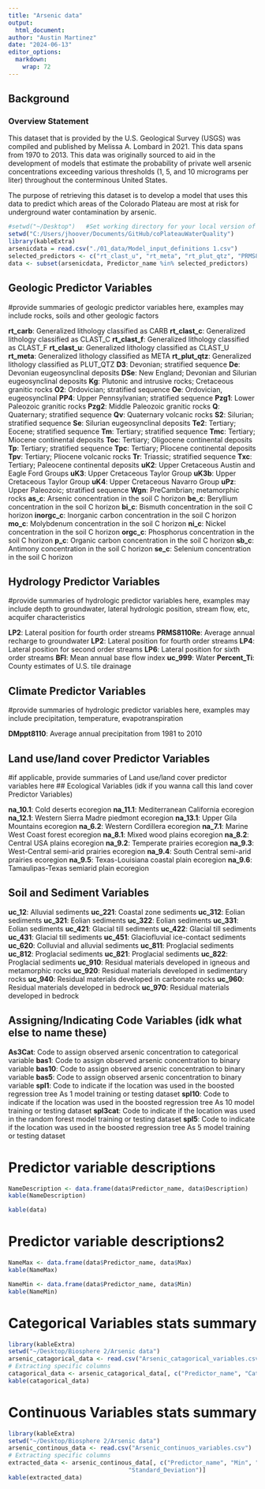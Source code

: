 ```yaml
---
title: "Arsenic data"
output: 
  html_document:
author: "Austin Martinez"
date: "2024-06-13"
editor_options:
  markdown:
    wrap: 72
---
```


## Background

### Overview Statement

This dataset that is provided by the  U.S. Geological Survey (USGS) was compiled and published by Melissa A. Lombard in 2021. This data spans from 1970 to 2013. This data was originally sourced to aid in the development of models that estimate the probability of private well arsenic concentrations exceeding various thresholds (1, 5, and 10 micrograms per liter) throughout the conterminous United States. 

The purpose of retrieving this dataset is to develop a model that uses this data to predict which areas of the Colorado Plateau are most at risk for underground water contamination by arsenic.

```r
#setwd("~/Desktop")   #Set working directory for your local version of the cloned github repo
setwd("C:/Users/jhoover/Documents/GitHub/coPlateauWaterQuality")
library(kableExtra)
arsenicdata = read.csv("./01_data/Model_input_definitions 1.csv")
selected_predictors <- c("rt_clast_u", "rt_meta", "rt_plut_qtz", "PRMS8110Re", "LP2")
data <- subset(arsenicdata, Predictor_name %in% selected_predictors)
```
## Geologic Predictor Variables
#provide summaries of geologic predictor variables here, examples may include rocks, soils and other geologic factors

**rt_carb**: Generalized lithology classified as CARB
**rt_clast_c**: Generalized lithology classified as CLAST_C
**rt_clast_f**: Generalized lithology classified as CLAST_F
**rt_clast_u**: Generalized lithology classified as CLAST_U
**rt_meta**: Generalized lithology classified as META
**rt_plut_qtz**: Generalized lithology classified as PLUT_QTZ
**D3**: Devonian; stratified sequence
**De**: Devonian eugeosynclinal deposits
**DSe**: New England; Devonian and Silurian eugeosynclinal deposits
**Kg**: Plutonic and intrusive rocks; Cretaceous granitic rocks
**O2**: Ordovician; stratified sequence
**Oe**: Ordovician, eugeosynclinal
**PP4**: Upper Pennsylvanian; stratified sequence
**Pzg1**: Lower Paleozoic granitic rocks
**Pzg2**: Middle Paleozoic granitic rocks
**Q**: Quaternary; stratified sequence
**Qv**: Quaternary volcanic rocks
**S2**: Silurian; stratified sequence
**Se**: Silurian eugeosynclinal deposits
**Te2**: Tertiary; Eocene; stratified sequence
**Tm**: Tertiary; stratified sequence
**Tmc**: Tertiary; Miocene continental deposits
**Toc**: Tertiary; Oligocene continental deposits
**Tp**: Tertiary; stratified sequence
**Tpc**: Tertiary; Pliocene continental deposits
**Tpv**: Tertiary; Pliocene volcanic rocks
**Tr**: Triassic; stratified sequence
**Txc**: Tertiary; Paleocene continental deposits
**uK2**: Upper Cretaceous Austin and Eagle Ford Groups
**uK3**: Upper Cretaceous Taylor Group
**uK3b**: Upper Cretaceous Taylor Group
**uK4**: Upper Cretaceous Navarro Group
**uPz**: Upper Paleozoic; stratified sequence
**Wgn**: PreCambrian; metamorphic rocks
**as_c**: Arsenic concentration in the soil C horizon
**be_c**: Beryllium concentration in the soil C horizon
**bi_c**: Bismuth concentration in the soil C horizon
**inorgc_c**: Inorganic carbon concentration in the soil C horizon
**mo_c**: Molybdenum concentration in the soil C horizon
**ni_c**: Nickel concentration in the soil C horizon
**orgc_c**: Phosphorus concentration in the soil C horizon
**p_c**: Organic carbon concentration in the soil C horizon
**sb_c**: Antimony concentration in the soil C horizon
**se_c**: Selenium concentration in the soil C horizon



## Hydrology Predictor Variables
#provide summaries of hydrologic predictor variables here, examples may include depth to groundwater, lateral hydrologic position, stream flow, etc, acquifer characteristics

**LP2**: Lateral position for fourth order streams
**PRMS8110Re**: Average annual recharge to groundwater
**LP2**: Lateral position for fourth order streams
**LP4**: Lateral position for second order streams
**LP6**: Lateral position for sixth order streams
**BFI**: Mean annual base flow index
**uc_999**: Water
**Percent_Ti**: County estimates of U.S. tile drainage

## Climate Predictor Variables
#provide summaries of hydrologic predictor variables here, examples may include precipitation, temperature, evapotranspiration

**DMppt8110**: Average annual precipitation from 1981 to 2010

## Land use/land cover Predictor Variables
#if applicable, provide summaries of Land use/land cover predictor variables here
## Ecological Variables (idk if you wanna call this land cover Predictor Variables)

**na_10.1**: Cold deserts ecoregion
**na_11.1**: Mediterranean California ecoregion
**na_12.1**: Western Sierra Madre piedmont ecoregion
**na_13.1**: Upper Gila Mountains ecoregion
**na_6.2**: Western Cordillera ecoregion
**na_7.1**: Marine West Coast forest ecoregion
**na_8.1**: Mixed wood plains ecoregion
**na_8.2**: Central USA plains ecoregion
**na_9.2**: Temperate prairies ecoregion
**na_9.3**: West-Central semi-arid prairies ecoregion
**na_9.4**: South Central semi-arid prairies ecoregion
**na_9.5**: Texas-Louisiana coastal plain ecoregion
**na_9.6**: Tamaulipas-Texas semiarid plain ecoregion

## Soil and Sediment Variables

**uc_12**: Alluvial sediments
**uc_221**: Coastal zone sediments
**uc_312**: Eolian sediments
**uc_321**: Eolian sediments
**uc_322**: Eolian sediments
**uc_331**: Eolian sediments
**uc_421**: Glacial till sediments
**uc_422**: Glacial till sediments
**uc_431**: Glacial till sediments
**uc_451**: Glaciofluvial ice-contact sediments
**uc_620**: Colluvial and alluvial sediments
**uc_811**: Proglacial sediments
**uc_812**: Proglacial sediments
**uc_821**: Proglacial sediments
**uc_822**: Proglacial sediments
**uc_910**: Residual materials developed in igneous and metamorphic rocks
**uc_920**: Residual materials developed in sedimentary rocks
**uc_940**: Residual materials developed in carbonate rocks
**uc_960**: Residual materials developed in bedrock
**uc_970**: Residual materials developed in bedrock

## Assigning/Indicating Code Variables (idk what else to name these)

**As3Cat**: Code to assign observed arsenic concentration to categorical variable
**bas1**: Code to assign observed arsenic concentration to binary variable
**bas10**: Code to assign observed arsenic concentration to binary variable
**bas5**: Code to assign observed arsenic concentration to binary variable
**spl1**: Code to indicate if the location was used in the boosted regression tree As 1 model training or testing dataset
**spl10**: Code to indicate if the location was used in the boosted regression tree As 10 model training or testing dataset
**spl3cat**: Code to indicate if the location was used in the random forest model training or testing dataset
**spl5**: Code to indicate if the location was used in the boosted regression tree As 5 model training or testing dataset


# Predictor variable descriptions

```r
NameDescription <- data.frame(data$Predictor_name, data$Description)
kable(NameDescription)
```

```r
kable(data)
```

# Predictor variable descriptions2



```r
NameMax <- data.frame(data$Predictor_name, data$Max)
kable(NameMax)
```

```r
NameMin <- data.frame(data$Predictor_name, data$Min)
kable(NameMin)
```
# Categorical Variables stats summary

```r
library(kableExtra)
setwd("~/Desktop/Biosphere 2/Arsenic data")
arsenic_catagorical_data <- read.csv("Arsenic_catagorical_variables.csv")
# Extracting specific columns
catagorical_data <- arsenic_catagorical_data[, c("Predictor_name", "Category_levels", "Categorical_observation_amounts")]
kable(catagorical_data)
```

# Continuous Variables stats summary

```r
library(kableExtra)
setwd("~/Desktop/Biosphere 2/Arsenic data")
arsenic_continous_data <- read.csv("Arsenic_continuos_variables.csv")
# Extracting specific columns
extracted_data <- arsenic_continous_data[, c("Predictor_name", "Min", "Max", "X25._Quartile", "Mean", "X75._Quartile",
                                  "Standard_Deviation")]
kable(extracted_data)
```
